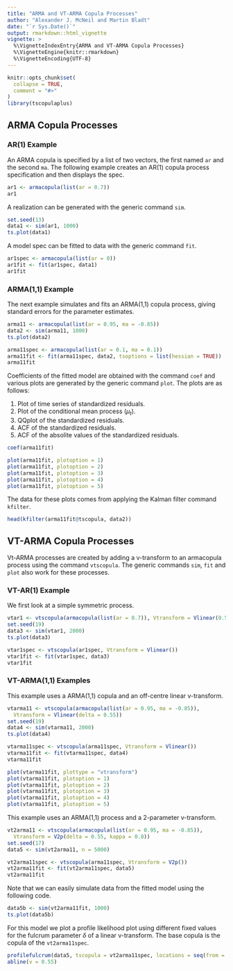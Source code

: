 ```yaml
---
title: "ARMA and VT-ARMA Copula Processes"
author: "Alexander J. McNeil and Martin Bladt"
date: "`r Sys.Date()`"
output: rmarkdown::html_vignette
vignette: >
  %\VignetteIndexEntry{ARMA and VT-ARMA Copula Processes}
  %\VignetteEngine{knitr::rmarkdown}
  %\VignetteEncoding{UTF-8}
---
```


```r
knitr::opts_chunk$set(
  collapse = TRUE,
  comment = "#>"
)
library(tscopulaplus)
```

## ARMA Copula Processes

### AR(1) Example
An ARMA copula is specified by a list of two vectors, the first named `ar` and the second `ma`. The following example creates an AR(1) copula process specification and then displays the spec.

```r
ar1 <- armacopula(list(ar = 0.7))
ar1
```

A realization can be generated with the generic command `sim`.

```r
set.seed(13)
data1 <- sim(ar1, 1000)
ts.plot(data1)
```

A model spec can be fitted to data with the generic command `fit`.

```r
ar1spec <- armacopula(list(ar = 0))
ar1fit <- fit(ar1spec, data1)
ar1fit
```

### ARMA(1,1) Example

The next example simulates and fits an ARMA(1,1) copula process, giving standard errors for the parameter estimates.

```r
arma11 <- armacopula(list(ar = 0.95, ma = -0.85))
data2 <- sim(arma11, 1000)
ts.plot(data2)

arma11spec <- armacopula(list(ar = 0.1, ma = 0.1))
arma11fit <- fit(arma11spec, data2, tsoptions = list(hessian = TRUE))
arma11fit
```

Coefficients of the fitted model are obtained with the command `coef` and various plots are generated by the generic command `plot`. The plots are as follows:

1. Plot of time series of standardized residuals.
2. Plot of the conditional mean process $(\mu_t)$.
3. QQplot of the standardized residuals.
4. ACF of the standardized residuals.
5. ACF of the absolite values of the standardized residuals.

```r
coef(arma11fit)

plot(arma11fit, plotoption = 1)
plot(arma11fit, plotoption = 2)
plot(arma11fit, plotoption = 3)
plot(arma11fit, plotoption = 4)
plot(arma11fit, plotoption = 5)
```

The data for these plots comes from applying the Kalman filter command `kfilter`.
```r
head(kfilter(arma11fit@tscopula, data2))
```

## VT-ARMA Copula Processes

Vt-ARMA processes are created by adding a v-transform to an armacopula process using the command `vtscopula`. The generic commands `sim`, `fit` and `plot` also work for these processes.

### VT-AR(1) Example

We first look at a simple symmetric process.

```r
vtar1 <- vtscopula(armacopula(list(ar = 0.7)), Vtransform = Vlinear(0.5))
set.seed(19)
data3 <- sim(vtar1, 2000)
ts.plot(data3)

vtar1spec <- vtscopula(ar1spec, Vtransform = Vlinear())
vtar1fit <- fit(vtar1spec, data3)
vtar1fit
```

### VT-ARMA(1,1) Examples

This example uses a ARMA(1,1) copula and an off-centre linear v-transform.

```r
vtarma11 <- vtscopula(armacopula(list(ar = 0.95, ma = -0.85)),
  Vtransform = Vlinear(delta = 0.55))
set.seed(19)
data4 <- sim(vtarma11, 2000)
ts.plot(data4)

vtarma11spec <- vtscopula(arma11spec, Vtransform = Vlinear())
vtarma11fit <- fit(vtarma11spec, data4)
vtarma11fit

plot(vtarma11fit, plottype = "vtransform")
plot(vtarma11fit, plotoption = 1)
plot(vtarma11fit, plotoption = 2)
plot(vtarma11fit, plotoption = 3)
plot(vtarma11fit, plotoption = 4)
plot(vtarma11fit, plotoption = 5)
```

This example uses an ARMA(1,1) process and a 2-parameter v-transform.

```r
vt2arma11 <- vtscopula(armacopula(list(ar = 0.95, ma = -0.85)),
  Vtransform = V2p(delta = 0.55, kappa = 0.8))
set.seed(17)
data5 <- sim(vt2arma11, n = 5000)

vt2arma11spec <- vtscopula(arma11spec, Vtransform = V2p())
vt2arma11fit <- fit(vt2arma11spec, data5)
vt2arma11fit
```

Note that we can easily simulate data from the fitted model using the following code.

```r
data5b <- sim(vt2arma11fit, 1000)
ts.plot(data5b)
```

For this model we plot a profile likelihood plot using different fixed values for the fulcrum parameter $\delta$ of a linear v-transform. The base copula is the copula of the `vt2arma11spec`.

```r
profilefulcrum(data5, tscopula = vt2arma11spec, locations = seq(from = 0, to = 1, length = 21))
abline(v = 0.55)
```

